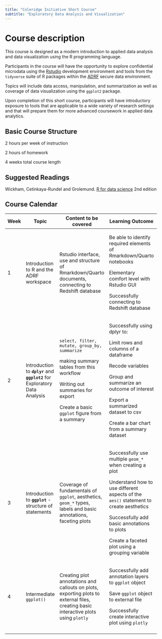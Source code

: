 ```yaml
---
title: "Coleridge Initiative Short Course"
subtitle: "Exploratory Data Analysis and Visualization"
---
```


# Course description

This course is designed as a modern introduction to applied data analysis and data visualization using the R programming language.

Participants in the course will have the opportunity to explore confidential microdata using the [Rstudio](https://posit.co/products/open-source/rstudio/) development environment and tools from the `tidyverse` suite of R packages within the [ADRF](https://coleridgeinitiative.org/administrative-data-research-facility) secure data environment.

Topics will include data access, manipulation, and summarization as well as coverage of data visualization using the `ggplot2` package.

Upon completion of this short course, participants will have introductory exposure to tools that are applicable to a wide variety of research settings and that will prepare them for more advanced coursework in applied data analytics.

## Basic Course Structure

2 hours per week of instruction

2 hours of homework

4 weeks total course length

::: {.callout collapse="true"}
## Suggested Readings

Wickham, Cetinkaya-Rundel and Grolemund. [R for data science](https://r4ds.hadley.nz/) 2nd edition
:::

::: {.callout collapse="true"}
## Course Calendar

+-----------+-----------------------------------------------------------------------------+-------------------------------------------------------------------------------------------------------------------------------------+---------------------------------------------------------------------------------------+------------------------------------------------------------------------------------------------------------------------------+
| **Week**  | **Topic**                                                                   | Content to be covered                                                                                                               | Learning Outcome                                                                      | **S**uggested Reading                                                                                                        |
+===========+=============================================================================+=====================================================================================================================================+=======================================================================================+==============================================================================================================================+
| 1         | Introduction to R and the ADRF workspace                                    | Rstudio interface, use and structure of Rmarkdown/Quarto documents, connecting to Redshift database                                 | Be able to identify required elements of Rmarkdown/Quarto notebooks                   | [chapter 29](https://r4ds.hadley.nz/quarto)                                                                                  |
|           |                                                                             |                                                                                                                                     |                                                                                       |                                                                                                                              |
|           |                                                                             |                                                                                                                                     | Elementary comfort level with Rstudio GUI                                             |                                                                                                                              |
|           |                                                                             |                                                                                                                                     |                                                                                       |                                                                                                                              |
|           |                                                                             |                                                                                                                                     | Successfully connecting to Redshift database                                          |                                                                                                                              |
+-----------+-----------------------------------------------------------------------------+-------------------------------------------------------------------------------------------------------------------------------------+---------------------------------------------------------------------------------------+------------------------------------------------------------------------------------------------------------------------------+
| 2         | Introduction to **`dplyr`** and **`ggplot2`** for Exploratory Data Analysis | `select, filter, mutate, group_by, summarize`                                                                                       | Successfully using dplyr to:                                                          | [chapter 4](https://r4ds.hadley.nz/data-transform)                                                                           |
|           |                                                                             |                                                                                                                                     |                                                                                       |                                                                                                                              |
|           |                                                                             | making summary tables from this workflow                                                                                            | Limit rows and columns of a dataframe                                                 |                                                                                                                              |
|           |                                                                             |                                                                                                                                     |                                                                                       |                                                                                                                              |
|           |                                                                             | Writing out summaries for export                                                                                                    | Recode variables                                                                      |                                                                                                                              |
|           |                                                                             |                                                                                                                                     |                                                                                       |                                                                                                                              |
|           |                                                                             | Create a basic `ggplot` figure from a summary                                                                                       | Group and summarize an outcome of interest                                            |                                                                                                                              |
|           |                                                                             |                                                                                                                                     |                                                                                       |                                                                                                                              |
|           |                                                                             |                                                                                                                                     | Export a summarized dataset to csv                                                    |                                                                                                                              |
|           |                                                                             |                                                                                                                                     |                                                                                       |                                                                                                                              |
|           |                                                                             |                                                                                                                                     | Create a bar chart from a summary dataset                                             |                                                                                                                              |
+-----------+-----------------------------------------------------------------------------+-------------------------------------------------------------------------------------------------------------------------------------+---------------------------------------------------------------------------------------+------------------------------------------------------------------------------------------------------------------------------+
| 3         | Introduction to **`ggplot`** - structure of statements                      | Coverage of fundamentals of `ggplot`, aesthetics, `geom_*` types, labels and basic annotations, faceting plots                      | Successfully use multiple `geom_*` when creating a plot                               | [chapter 2](https://r4ds.hadley.nz/data-visualize), [10](https://r4ds.hadley.nz/layers) and [11](https://r4ds.hadley.nz/eda) |
|           |                                                                             |                                                                                                                                     |                                                                                       |                                                                                                                              |
|           |                                                                             |                                                                                                                                     | Understand how to use different aspects of the `aes()` statement to create aesthetics |                                                                                                                              |
|           |                                                                             |                                                                                                                                     |                                                                                       |                                                                                                                              |
|           |                                                                             |                                                                                                                                     | Successfully add basic annotations to plots                                           |                                                                                                                              |
|           |                                                                             |                                                                                                                                     |                                                                                       |                                                                                                                              |
|           |                                                                             |                                                                                                                                     | Create a faceted plot using a grouping variable                                       |                                                                                                                              |
+-----------+-----------------------------------------------------------------------------+-------------------------------------------------------------------------------------------------------------------------------------+---------------------------------------------------------------------------------------+------------------------------------------------------------------------------------------------------------------------------+
| 4         | Intermediate `ggplot()`                                                     | Creating plot annotations and callouts on plots, exporting plots to external files, creating basic interactive plots using `plotly` | Successfully add annotation layers to `ggplot` object                                 | [chapter 12](https://r4ds.hadley.nz/communication)                                                                           |
|           |                                                                             |                                                                                                                                     |                                                                                       |                                                                                                                              |
|           |                                                                             |                                                                                                                                     | Save `ggplot` object to external file                                                 |                                                                                                                              |
|           |                                                                             |                                                                                                                                     |                                                                                       |                                                                                                                              |
|           |                                                                             |                                                                                                                                     | Successfully create interactive plot using `plotly`                                   |                                                                                                                              |
+-----------+-----------------------------------------------------------------------------+-------------------------------------------------------------------------------------------------------------------------------------+---------------------------------------------------------------------------------------+------------------------------------------------------------------------------------------------------------------------------+
|           |                                                                             |                                                                                                                                     |                                                                                       |                                                                                                                              |
+-----------+-----------------------------------------------------------------------------+-------------------------------------------------------------------------------------------------------------------------------------+---------------------------------------------------------------------------------------+------------------------------------------------------------------------------------------------------------------------------+
:::
